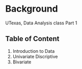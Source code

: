 # **Background**
UTexas, Data Analysis class Part 1

## **Table of Content**

1. Introduction to Data
2. Univariate Discriptive
3. Bivariate

